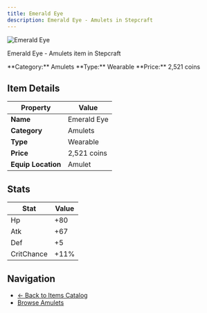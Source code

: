 ```yaml
---
title: Emerald Eye
description: Emerald Eye - Amulets in Stepcraft
---
```


<div className="flex items-start gap-6 mb-8">
  <div className="flex-shrink-0">
    <img src="/assets/resources/trinketry/amulets/emerald_eye.png" alt="Emerald Eye" className="w-24 h-24 border rounded-lg" />
  </div>
  <div className="flex-1">
    <div className="space-y-2">
      <p className="text-lg text-muted-foreground">Emerald Eye - Amulets item in Stepcraft</p>
      <div className="flex flex-wrap gap-4 text-sm">
        <span className="px-2 py-1 bg-blue-100 dark:bg-blue-900 rounded-md">
          **Category:** Amulets
        </span>
        <span className="px-2 py-1 bg-green-100 dark:bg-green-900 rounded-md">
          **Type:** Wearable
        </span>
        <span className="px-2 py-1 bg-yellow-100 dark:bg-yellow-900 rounded-md">
          **Price:** 2,521 coins
        </span>
      </div>
    </div>
  </div>
</div>

## Item Details

| Property | Value |
|----------|-------|
| **Name** | Emerald Eye |
| **Category** | Amulets |
| **Type** | Wearable |
| **Price** | 2,521 coins |
| **Equip Location** | Amulet |



## Stats

| Stat | Value |
|------|-------|
| Hp | +80 |
| Atk | +67 |
| Def | +5 |
| CritChance | +11% |


## Navigation

- [← Back to Items Catalog](/docs/items)
- [Browse Amulets](/docs/items#amulets)
